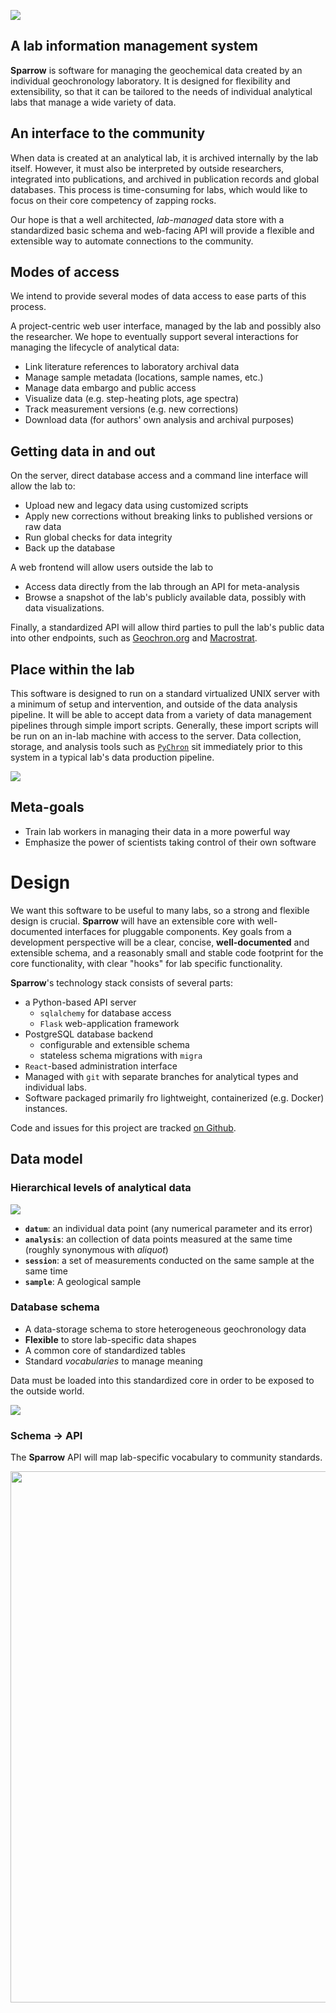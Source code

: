
<!-- ![Chart](https://sparrow-documentation-assets.s3.amazonaws.com/images/simplified-chart.png) -->

<img
  width={850}
  src="https://sparrow-documentation-assets.s3.amazonaws.com/images/simplified-chart.png"
/>

## A lab information management system

**Sparrow** is software for managing the geochemical data
created by an individual geochronology laboratory.
It is designed for flexibility and extensibility, so that it can
be tailored to the needs of individual analytical labs that manage a
wide variety of data.

## An interface to the community

When data is created at an analytical lab, it is archived internally by the lab itself.
However, it must also be interpreted by outside researchers, integrated into publications,
and archived in publication records and global databases. This process is time-consuming
for labs, which would like to focus on their core competency of zapping rocks.

Our hope is that a well architected, _lab-managed_ data store with a standardized basic schema and
web-facing API will provide a flexible and extensible way to automate connections to the community.

## Modes of access

We intend to provide several modes of data access to ease parts of this
process.

A project-centric web user interface, managed by the
lab and possibly also the researcher. We hope to eventually
support several interactions for managing the lifecycle
of analytical data:

- Link literature references to laboratory archival data
- Manage sample metadata (locations, sample names, etc.)
- Manage data embargo and public access
- Visualize data (e.g. step-heating plots, age spectra)
- Track measurement versions (e.g. new corrections)
- Download data (for authors' own analysis and archival purposes)

## Getting data in and out

On the server, direct database access and a
command line interface will allow the lab to:

- Upload new and legacy data using customized scripts
- Apply new corrections without breaking
  links to published versions or raw data
- Run global checks for data integrity
- Back up the database

A web frontend will allow users outside the lab to

- Access data directly from the lab through an API for meta-analysis
- Browse a snapshot of the lab's publicly available data, possibly
  with data visualizations.

Finally, a standardized API will allow third parties to pull the lab's
public data into other endpoints, such as [Geochron.org](https://geochron.org)
and [Macrostrat](https://macrostrat.org).

## Place within the lab

This software is designed to run on a standard virtualized
UNIX server with a minimum of setup and intervention, and outside
of the data analysis pipeline.
It will be able to accept data from a variety of data
management pipelines through simple import scripts. Generally,
these import scripts will be run on an in-lab machine with access
to the server. Data collection, storage, and analysis tools
such as [`PyChron`](https://github.com/NMGRL/PyChron)
sit immediately prior to this system in a typical lab's data production pipeline.

<!-- ![Chart](pathname:///images/Lab-Data-Interface.png) -->

<img
  width={850}
  src="https://sparrow-documentation-assets.s3.amazonaws.com/images/Lab-Data-Interface.png"
/>

## Meta-goals

- Train lab workers in managing their data in a more powerful way
- Emphasize the power of scientists taking control of their own software

# Design

We want this software to be useful to many labs, so a
strong and flexible design is crucial. **Sparrow** will have an
extensible core with well-documented interfaces for pluggable
components. Key goals from a development perspective will
be a clear, concise, **well-documented** and extensible schema,
and a reasonably small and stable code footprint for the
core functionality, with clear "hooks" for lab specific
functionality.

**Sparrow**'s technology stack consists of several parts:

- a Python-based API server
  - `sqlalchemy` for database access
  - `Flask` web-application framework
- PostgreSQL database backend
  - configurable and extensible schema
  - stateless schema migrations with `migra`
- `React`-based administration interface
- Managed with `git` with separate branches for analytical
  types and individual labs.
- Software packaged primarily fro lightweight, containerized
  (e.g. Docker) instances.

Code and issues for this project are tracked [on Github](https://github.com/EarthCubeGeochron/Sparrow).

## Data model

### Hierarchical levels of analytical data

<!-- ![Chart](pathname:///images/model-levels.png) -->

<img
  width={850}
  src="https://sparrow-documentation-assets.s3.amazonaws.com/images/model-levels.png"
/>

- **`datum`**: an individual data point (any numerical parameter and its error)
- **`analysis`**: an collection of data points measured at the same time
  (roughly synonymous with _aliquot_)
- **`session`**: a set of measurements conducted on the same sample
  at the same time
- **`sample`**: A geological sample

### Database schema

- A data-storage schema to store heterogeneous geochronology data
- **Flexible** to store lab-specific data shapes
- A common core of standardized tables
- Standard _vocabularies_ to manage meaning

Data must be loaded into this standardized core in order to be
exposed to the outside world.

<!-- ![Chart](pathname:///images/erd-core.png) -->

<img
  width={850}
  src="https://sparrow-documentation-assets.s3.amazonaws.com/images/erd-core.png"
/>

### Schema → API

The **Sparrow** API will map lab-specific vocabulary to community standards.

<img
  src="https://sparrow-documentation-assets.s3.amazonaws.com/images/vocabulary-mapping.png"
  width="850"
/>

